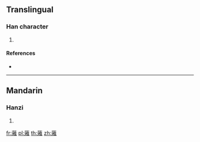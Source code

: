{{character info/new}}
==Translingual==

===Han character===
{{Han char|rn=140|rad=艸|as=12|sn=18|four=44214|canj=TMHG}}

# {{defn|Han|sort=艸12}}

====References====
* {{Han ref|kx=1058.360|dkj=31996|dj=1521.230|hdz=53290.030|uh=8565|ud=34149|bh=EB56|bd=60246}}

----

==Mandarin==

===Hanzi===
{{cmn-hanzi|pin=[[yǎ]] ([[ya3]])|wg=ya<sup>3</sup>}}

# {{defn|lang=cmn|sort=艸12}}

[[fr:蕥]]
[[pl:蕥]]
[[th:蕥]]
[[zh:蕥]]